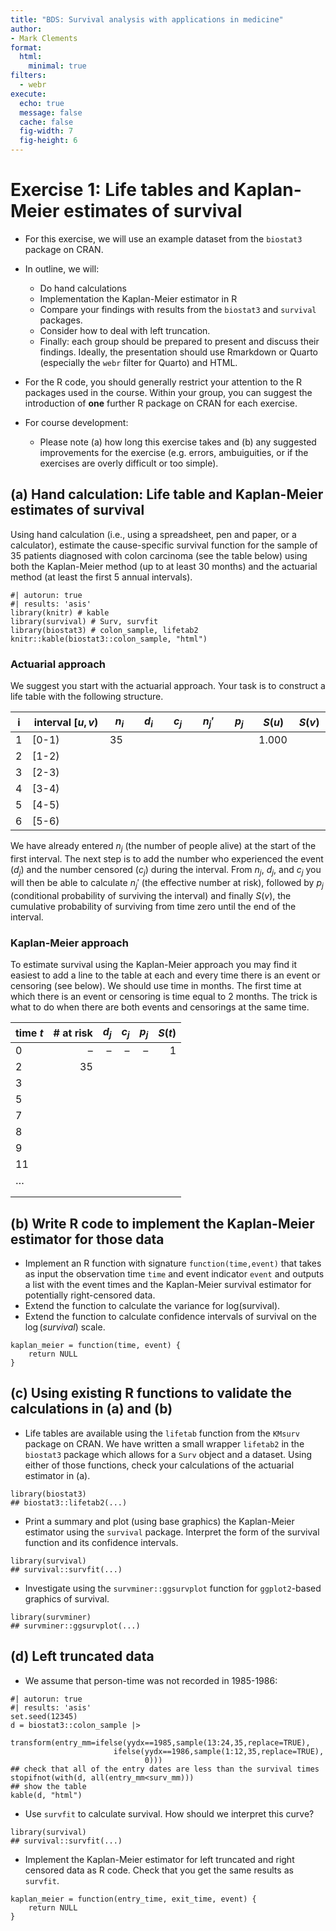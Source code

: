 ```yaml
---
title: "BDS: Survival analysis with applications in medicine"
author:
- Mark Clements
format:
  html:
    minimal: true
filters:
  - webr
execute:
  echo: true
  message: false
  cache: false
  fig-width: 7
  fig-height: 6
---
```


# Exercise 1: Life tables and Kaplan-Meier estimates of survival #

- For this exercise, we will use an example dataset from the `biostat3` package on CRAN.
- In outline, we will:
  - Do hand calculations
  - Implementation the Kaplan-Meier estimator in R
  - Compare your findings with results from the `biostat3` and `survival` packages.
  - Consider how to deal with left truncation.
  - Finally: each group should be prepared to present and discuss their findings. Ideally, the presentation should use Rmarkdown or Quarto (especially the `webr` filter for Quarto) and HTML.

- For the R code, you should generally restrict your attention to the R packages used in the course. Within your group, you can suggest the introduction of **one** further R package on CRAN for each exercise.

- For course development:
  - Please note (a) how long this exercise takes and (b) any suggested improvements for the exercise (e.g. errors, ambuiguities, or if the exercises are overly difficult or too simple).

## (a) Hand calculation: Life table and Kaplan-Meier estimates of survival ##

Using hand calculation (i.e., using a spreadsheet, pen and paper, or a calculator), estimate the cause-specific survival function for the sample of 35 patients diagnosed with colon carcinoma (see the table below) using both the Kaplan-Meier method (up to at least 30 months) and the actuarial method (at least the first 5 annual intervals).


```webr-r
#| autorun: true
#| results: 'asis'
library(knitr) # kable
library(survival) # Surv, survfit
library(biostat3) # colon_sample, lifetab2
knitr::kable(biostat3::colon_sample, "html")
```

### Actuarial approach ###

We suggest you start with the actuarial approach. Your task is to
construct a life table with the following structure.


| i | interval $[u,v)$ | $n_i$ | $d_i$ | $c_j$ | $n_j'$ | $p_j$ | $S(u)$ | $S(v)$ |
|---|------------------|-------|-------|-------|--------|-------|--------|--------|
| 1 | [0-1)            | 35    |       |       |        |       | 1.000  |        |
| 2 | [1-2)            |       |       |       |        |       |        |        |
| 3 | [2-3)            |       |       |       |        |       |        |        |
| 4 | [3-4)            |       |       |       |        |       |        |        |
| 5 | [4-5)            |       |       |       |        |       |        |        |
| 6 | [5-6)            |       |       |       |        |       |        |        |


We have already entered $n_j$ (the number of people alive) at the start
of the first interval. The next step is to add the number who experienced
the event  ($d_j$) and the number censored ($c_j$) during the interval.
From $n_j$, $d_j$, and $c_j$ you will then be able to calculate $n_j'$
(the effective number at risk), followed by $p_j$ (conditional probability
of surviving the interval) and finally $S(v)$, the cumulative
probability of surviving from time zero until the end of
the interval.

    
### Kaplan-Meier approach ###

To estimate survival using the Kaplan-Meier approach you may find it easiest to add a line to the table at each and every time there is an event or censoring (see below). We should use time in months. The first time at which there is an event or censoring is time equal to 2 months. The trick is what to do when there are both events and censorings at the same time.

| time $t$ | # at risk | $d_j$ | $c_j$ | $p_j$ | $S(t)$ |
|:---------|----------:|------:|------:|------:|-------:|
| 0        |        -- |    -- |    -- |    -- |      1 |
| 2        |        35 |       |       |       |        |
| 3        |           |       |       |       |        |
| 5        |           |       |       |       |        |
| 7        |           |       |       |       |        |
| 8        |           |       |       |       |        |
| 9        |           |       |       |       |        |
| 11       |           |       |       |       |        |
| $\ldots$ |           |       |       |       |        |
|          |           |       |       |       |        |
|          |           |       |       |       |        |



## (b) Write R code to implement the Kaplan-Meier estimator for those data

- Implement an R function with signature `function(time,event)` that takes as input the observation time `time` and event indicator `event` and outputs a list with the event times and the Kaplan-Meier survival estimator for potentially right-censored data.
- Extend the function to calculate the variance for log(survival).
- Extend the function to calculate confidence intervals of survival on the $\log(survival)$ scale.

```webr-r
kaplan_meier = function(time, event) {
	return NULL
}
```

## (c) Using existing R functions to validate the calculations in (a) and (b)

- Life tables are available using the `lifetab` function from the `KMsurv` package on CRAN. We have written a small wrapper `lifetab2` in the `biostat3` package which allows for a `Surv` object and a dataset. Using either of those functions, check your calculations of the actuarial estimator in (a).

```webr-r
library(biostat3)
## biostat3::lifetab2(...)
```

- Print a summary and plot (using base graphics) the Kaplan-Meier estimator using the `survival` package. Interpret the form of the survival function and its confidence intervals.

```webr-r
library(survival)
## survival::survfit(...)
```


- Investigate using the `survminer::ggsurvplot` function for `ggplot2`-based graphics of survival.

```webr-r
library(survminer)
## survminer::ggsurvplot(...)
```

## (d) Left truncated data

- We assume that person-time was not recorded in 1985-1986:

```webr-r
#| autorun: true
#| results: 'asis'
set.seed(12345)
d = biostat3::colon_sample |>
    transform(entry_mm=ifelse(yydx==1985,sample(13:24,35,replace=TRUE),
                       ifelse(yydx==1986,sample(1:12,35,replace=TRUE),
                              0)))
## check that all of the entry dates are less than the survival times
stopifnot(with(d, all(entry_mm<surv_mm)))
## show the table
kable(d, "html")
```

- Use `survfit` to calculate survival. How should we interpret this curve?

```webr-r
library(survival)
## survival::survfit(...)
```

- Implement the Kaplan-Meier estimator for left truncated and right censored data as R code. Check that you get the same results as `survfit`.

```webr-r
kaplan_meier = function(entry_time, exit_time, event) {
	return NULL
}
```
